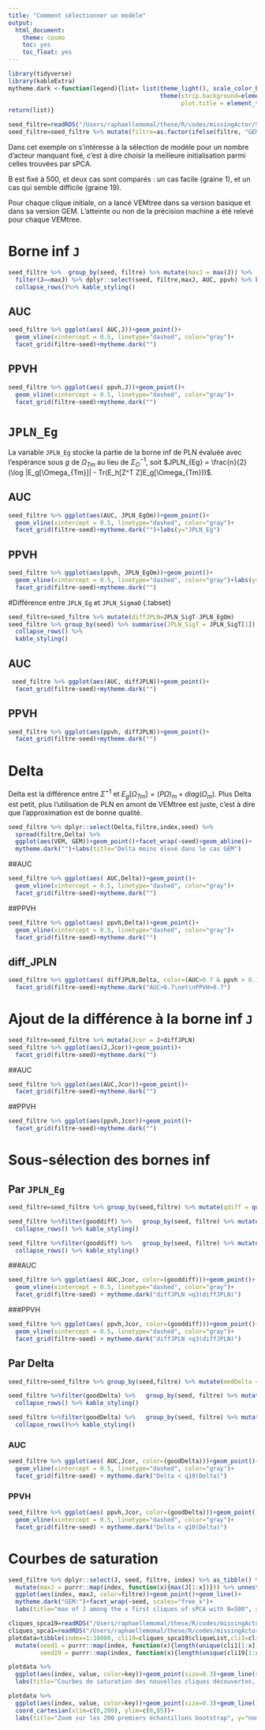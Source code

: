 ```yaml
---
title: "Comment sélectionner un modèle"
output: 
  html_document: 
    theme: cosmo
    toc: yes
    toc_float: yes
---
```


```r
library(tidyverse)
library(kableExtra)
mytheme.dark <-function(legend){list= list(theme_light(), scale_color_brewer(legend,palette="Dark2"), scale_fill_brewer(legend,palette="Dark2"),
                                           theme(strip.background=element_rect(fill="gray50",colour ="gray50"),
                                                 plot.title = element_text(hjust = 0.5)))
return(list)}

seed_filtre=readRDS("/Users/raphaellemomal/these/R/codes/missingActor/SimResults/seed_filtre.rds")
seed_filtre=seed_filtre %>% mutate(filtre=as.factor(ifelse(filtre, "GEM", "VEM")))
```

Dans cet exemple on s'intéresse à la sélection de modèle pour un nombre d'acteur manquant fixé, c'est à dire choisir la meilleure initialisation parmi celles trouvées par sPCA. 

B est fixé à 500, et deux cas sont comparés : un cas facile (graine 1), et un cas qui semble difficile (graine 19). 

Pour chaque clique initiale, on a lancé VEMtree dans sa version basique et dans sa version GEM. L'atteinte ou non de la précision machine a été relevé pour chaque VEMtree.

# Borne inf `J` {.tabset}

```r
seed_filtre %>%  group_by(seed, filtre) %>% mutate(maxJ = max(J)) %>% 
  filter(J==maxJ) %>% dplyr::select(seed, filtre,maxJ, AUC, ppvh) %>% kable() %>% 
  collapse_rows()%>% kable_styling()
```

## AUC

```r
seed_filtre %>% ggplot(aes( AUC,J))+geom_point()+
  geom_vline(xintercept = 0.5, linetype="dashed", color="gray")+
  facet_grid(filtre~seed)+mytheme.dark("")
```

## PPVH
```r
seed_filtre %>% ggplot(aes( ppvh,J))+geom_point()+
  geom_vline(xintercept = 0.5, linetype="dashed", color="gray")+
  facet_grid(filtre~seed)+mytheme.dark("")
```

#  `JPLN_Eg` {.tabset}

La variable `JPLN_Eg` stocke la partie de la borne inf de PLN évaluée avec l'espérance sous $g$ de $\Omega_{Tm}$ au lieu de $\Sigma_O^{-1}$, soit $JPLN_{Eg} = \frac{n}{2} (\log |E_g[\Omega_{Tm}]| - Tr(E_h[Z^T Z]E_g[\Omega_{Tm}))$.

## AUC

```r
seed_filtre %>% ggplot(aes(AUC, JPLN_EgOm))+geom_point()+
  geom_vline(xintercept = 0.5, linetype="dashed", color="gray")+
  facet_grid(filtre~seed)+mytheme.dark("")+labs(y="JPLN_Eg")
```

## PPVH

```r
seed_filtre %>% ggplot(aes(ppvh, JPLN_EgOm))+geom_point()+
  geom_vline(xintercept = 0.5, linetype="dashed", color="gray")+labs(y="JPLN_Eg")+
  facet_grid(filtre~seed)+mytheme.dark("")
```


#Différence entre `JPLN_Eg` et  `JPLN_SigmaO`  {.tabset}

```r
seed_filtre=seed_filtre %>% mutate(diffJPLN=JPLN_SigT-JPLN_EgOm) 
seed_filtre %>% group_by(seed) %>% summarise(JPLN_SigT = JPLN_SigT[1]) %>% kable()%>% 
  collapse_rows() %>%
  kable_styling()
```

## AUC

```r
 seed_filtre %>% ggplot(aes(AUC, diffJPLN))+geom_point()+
  facet_grid(filtre~seed)+mytheme.dark("")
```

## PPVH

```r
seed_filtre %>% ggplot(aes(ppvh, diffJPLN))+geom_point()+
  facet_grid(filtre~seed)+mytheme.dark("")
```


# Delta{.tabset}

Delta est la différence entre $\widetilde{\Sigma}^{-1}$ et $E_g[ \Omega_{Tm}] = (P\Omega)_m + diag(\Omega_m)$. Plus Delta est petit, plus l'utilisation de PLN en amont de VEMtree est juste, c'est à dire que l'approximation est de bonne qualité.


```r

seed_filtre %>% dplyr::select(Delta,filtre,index,seed) %>% 
  spread(filtre,Delta) %>% 
  ggplot(aes(VEM, GEM))+geom_point()+facet_wrap(~seed)+geom_abline()+
  mytheme.dark("")+labs(title="Delta moins élevé dans le cas GEM")
```

##AUC

```r
seed_filtre %>% ggplot(aes( AUC,Delta))+geom_point()+
  geom_vline(xintercept = 0.5, linetype="dashed", color="gray")+
  facet_grid(filtre~seed)+mytheme.dark("")
```

##PPVH

```r
seed_filtre %>% ggplot(aes( ppvh,Delta))+geom_point()+
  geom_vline(xintercept = 0.5, linetype="dashed", color="gray")+
  facet_grid(filtre~seed)+mytheme.dark("")

```

## diff_JPLN

```r
seed_filtre %>% ggplot(aes( diffJPLN,Delta, color=(AUC>0.7 & ppvh > 0.7)))+geom_point()+
  facet_grid(filtre~seed)+mytheme.dark("AUC>0.7\net\nPPVH>0.7")

```

# Ajout de la différence à la borne inf `J` {.tabset}

```r
seed_filtre=seed_filtre %>% mutate(Jcor = J+diffJPLN)
seed_filtre %>% ggplot(aes(J,Jcor))+geom_point()+
  facet_grid(filtre~seed)+mytheme.dark("")
```

##AUC 

```r
seed_filtre %>% ggplot(aes(AUC,Jcor))+geom_point()+
  facet_grid(filtre~seed)+mytheme.dark("")
```

##PPVH 

```r
seed_filtre %>% ggplot(aes(ppvh,Jcor))+geom_point()+
  facet_grid(filtre~seed)+mytheme.dark("")
```



# Sous-sélection des bornes inf {.tabset}
## Par `JPLN_Eg`

```r
seed_filtre=seed_filtre %>% group_by(seed,filtre) %>% mutate(qdiff = quantile(diffJPLN,0.3), gooddiff = diffJPLN<qdiff) %>%  ungroup()
```

```r
seed_filtre %>%filter(gooddiff) %>%   group_by(seed, filtre) %>% mutate(maxJ = max(J)) %>%   filter(J==maxJ) %>% dplyr::select(seed, filtre,maxJ, AUC, ppvh) %>% kable()%>% 
  collapse_rows() %>% kable_styling()
```

```r
seed_filtre %>%filter(gooddiff) %>%   group_by(seed, filtre) %>% mutate(maxJcor = max(Jcor)) %>%   filter(Jcor==maxJcor) %>% dplyr::select(seed, filtre,maxJcor, AUC, ppvh) %>% kable()%>% 
  collapse_rows() %>% kable_styling()
```


###AUC

```r
seed_filtre %>% ggplot(aes( AUC,Jcor, color=(gooddiff)))+geom_point()+
  geom_vline(xintercept = 0.5, linetype="dashed", color="gray")+
  facet_grid(filtre~seed) + mytheme.dark("diffJPLN <q3(diffJPLN)")
```

###PPVH

```r
seed_filtre %>% ggplot(aes( ppvh,Jcor, color=(gooddiff)))+geom_point()+
  geom_vline(xintercept = 0.5, linetype="dashed", color="gray")+
  facet_grid(filtre~seed) + mytheme.dark("diffJPLN <q3(diffJPLN)")
```

## Par Delta
```r
seed_filtre=seed_filtre %>% group_by(seed,filtre) %>% mutate(medDelta = quantile(Delta,0.1),  goodDelta = Delta<medDelta) %>%  ungroup()

```

```r
seed_filtre %>%filter(goodDelta) %>%   group_by(seed, filtre) %>% mutate(maxJ = max(J)) %>%   filter(J==maxJ) %>% dplyr::select(seed, filtre,maxJ, AUC, ppvh) %>% kable()%>% 
  collapse_rows() %>% kable_styling()
```

```r
seed_filtre %>%filter(goodDelta) %>%   group_by(seed, filtre) %>% mutate(maxJcor = max(Jcor)) %>%   filter(Jcor==maxJcor) %>% dplyr::select(seed, filtre,maxJcor, AUC, ppvh) %>% kable() %>% 
  collapse_rows()%>% kable_styling()
```
### AUC
```r
seed_filtre %>% ggplot(aes( AUC,Jcor, color=(goodDelta)))+geom_point()+
  geom_vline(xintercept = 0.5, linetype="dashed", color="gray")+
  facet_grid(filtre~seed) + mytheme.dark("Delta < q10(Delta)")

```

### PPVH

```r
seed_filtre %>% ggplot(aes( ppvh,Jcor, color=(goodDelta)))+geom_point()+
  geom_vline(xintercept = 0.5, linetype="dashed", color="gray")+
  facet_grid(filtre~seed) + mytheme.dark("Delta < q10(Delta)")
```

 
# Courbes de saturation

```r
seed_filtre %>% dplyr::select(J, seed, filtre, index) %>% as_tibble() %>% group_by(seed, filtre) %>% 
  mutate(maxJ = purrr::map(index, function(x){max(J[1:x])})) %>% unnest() %>% ungroup() %>%
  ggplot(aes(index, maxJ, color=filtre))+geom_point()+geom_line()+
  mytheme.dark("GEM:")+facet_wrap(~seed, scales="free_x")+
  labs(title="max of J among the x first cliques of sPCA with B=500", x="x")

cliques_spca19=readRDS("/Users/raphaellemomal/these/R/codes/missingActor/SimResults/cliques_spca19_10000.rds")
cliques_spca1=readRDS("/Users/raphaellemomal/these/R/codes/missingActor/SimResults/cliques_spca1_10000.rds")
plotdata=tibble(index=1:10000, cli19=cliques_spca19$cliqueList,cli1=cliques_spca1$cliqueList) %>% 
  mutate(seed1 = purrr::map(index, function(x){length(unique(cli1[1:x]))}),
         seed19 = purrr::map(index, function(x){length(unique(cli19[1:x]))})) %>% unnest() %>% dplyr::select(seed1, seed19,index) %>% gather(key, value, -index)

plotdata %>% 
  ggplot(aes(index, value, color=key))+geom_point(size=0.3)+geom_line(size=0.1)+ mytheme.dark("")+
  labs(title="Courbes de saturation des nouvelles cliques découvertes, pour B=1e+4", y="nombre de cliques uniques")

plotdata %>% 
  ggplot(aes(index, value, color=key))+geom_point(size=0.3)+geom_line()+ mytheme.dark("")+
  coord_cartesian(xlim=c(0,200), ylim=c(0,85))+
  labs(title="Zoom sur les 200 premiers échantillons bootstrap", y="nombre de cliques uniques")
```

